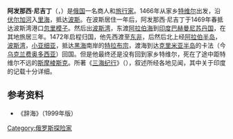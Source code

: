 '''阿发那西·尼吉丁'''（{{lang-ru|Афанасий Никитин}}，{{bd|||1472年}}）是[[俄国|俄国]]一名商人和[[旅行家|旅行家]]。1466年从家乡[[特维尔|特维尔]]出发，沿[[伏尔加河|伏尔加河]]入[[里海|里海]]，抵达[[波斯|波斯]]。在波斯居住一年后，阿发那西·尼吉丁于1469年春抵达波斯湾港口[[忽里模子|忽里模子]]。然后出[[波斯湾|波斯湾]]，东渡[[阿拉伯海|阿拉伯海]]到[[印度|印度]][[巴赫曼尼苏丹国|巴赫曼尼苏丹国]]，在其地旅居三年。1472年启程归国，他先西渡至[[东非|东非]]，后然后北上经[[阿拉伯半岛|阿拉伯半岛]]，[[波斯湾|波斯湾]]，[[小亚细亚|小亚细亚]]，抵达[[黑海|黑海]]南岸的[[特拉布宗|特拉布宗]]，渡海到达[[克里米亚半岛|克里米亚半岛]]的卡法（今[[乌克兰|乌克兰]][[费奥多西亚|费奥多西亚]]）回国。但是他最终还是没有回到家乡特维尔，死在了途中距特维尔不远的[[斯摩棱斯克|斯摩棱斯克]]。所著《[[三海纪行|三海纪行]]》（{{lang-ru|Хожение за три моря}}），叙述所经各地见闻，其中关于印度的记载十分详细。

== 参考资料 ==
{{commonscat|Afanasy Nikitin}}
{{Translation/Ref|lang=en|article=Afanasy Nikitin|oldid=390995171}}
* 《辞海》（1999年版）

{{Authority control}}
[[Category:俄罗斯探险家|Category:俄罗斯探险家]]